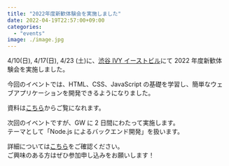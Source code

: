 ```yaml
---
title: "2022年度新歓体験会を実施しました"
date: 2022-04-19T22:57:00+09:00
categories:
  - "events"
image: ./image.jpg
---
```


4/10(日), 4/17(日), 4/23 (土)に、[渋谷 IVY イーストビル](https://www.accea.co.jp/cr/tokyo/shibuya/shibuya01.php)にて 2022 年度新歓体験会を実施しました。

今回のイベントでは、HTML、CSS、JavaScript の基礎を学習し、簡単なウェブアプリケーションを開発できるようになりました。

資料は[こちら](https://learn.utcode.net/docs/trial-session)からご覧になれます。

次回のイベントですが、GW に 2 日間にわたって実施します。  
テーマとして「Node.js によるバックエンド開発」を扱います。

詳細については[こちら](https://utcode.net/2022/info/2022-gw-event/)をご確認ください。  
ご興味のある方はぜひ参加申し込みをお願いします！

